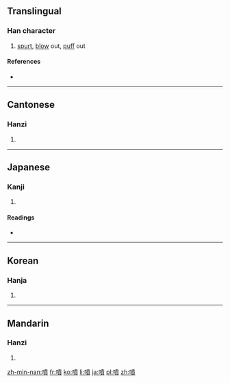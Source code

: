 {{also|喷}}
==Translingual==

===Han character===
{{Han char|rn=30|rad=口|as=12|sn=15|four=6408<sub>6</sub>|canj=口十廿金 (RJTC)|ids=⿰[[口]][[賁]]}}

# [[spurt]], [[blow]] out, [[puff]] out

====References====
* {{Han ref|kx=0211.060|dkj=04345|dj=0433.240|hdz=10680.090|uh=5674|ud=22132|bh=BC51|bd=48209}}

----

==Cantonese==

===Hanzi===
{{yue-hanzi|jyut=[[fan5]], [[pan1]], [[pan3]]|y=fan5, pan1, pan3|sim=喷}}

# {{defn|lang=yue|sort=口12}}

----

==Japanese==

===Kanji===
{{ja-kanji|grade=c|rs=口12}}

# {{defn|lang=ja|sort=口12}}

====Readings====
* {{ja-readings|on=[[ふん]] (fun)|kun=[[ふく]] (fuku), [[はく]] (haku)}}

----

==Korean==

===Hanja===
{{ko-hanja|hangeul=분|rv=bun|mr=pun}}

# {{defn|lang=ko|sort=口12}}

----

==Mandarin==

===Hanzi===
{{cmn-hanzi|sim=喷|pin=[[pēn]] ([[pen1]])|wg=p'en<sup>1</sup>}}

# {{defn|lang=cmn|sort=口12}}

[[zh-min-nan:噴]]
[[fr:噴]]
[[ko:噴]]
[[li:噴]]
[[ja:噴]]
[[pl:噴]]
[[zh:噴]]